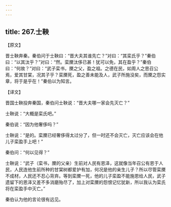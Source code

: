 ```yaml
---
---
---
```

title: 267.士鞅
---



【原文】

晋士鞅奔秦。秦伯问于士鞅曰：“晋大夫其谁先亡？”对曰：“其栾氏乎？”秦伯曰：“以其汰乎？”对曰：“然。栾黡汰侈已甚！犹可以免，其在盈乎？”秦伯曰：“何故？”对曰：“武子栾书，黡之父，盈之祖。之德在民，如周人之思召公焉，爱其甘棠，况其子乎？栾黡死，盈之善未能及人，武子所施没矣，而黡之怨实章，将于是乎在！”秦伯以为知言。

【译文】

晋国士鞅投奔秦国，秦伯问士鞅说：“晋大夫哪一家会先灭亡？”

士鞅说：“大概是栾氏吧。”

秦伯说：“因为他奢侈吗？”

士鞅说：“是的。栾黡已经奢侈得太过分了，但一时还不会灭亡，灭亡应该会在他儿子栾盈手上吧！”

秦伯问：“何以见得？”

士鞅说：“武子（栾书，黡的父亲）生前对人民有恩泽，这就像当年召公有恩于人民，人民连他生前所种的甘棠树都爱护有加，何况是他的亲生儿子？所以尽管栾黡不成材，人民还不忍心背弃。等到栾黡一死，他的儿子栾盈不能施恩给人民，武子遗留下的恩泽又差不多消磨殆尽了，加上对栾黡的怨恨记忆犹新，所以我认为栾氏将在栾盈手中灭亡。”

秦伯认为他的言论很有远见。